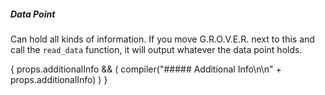 
##### Data Point

Can hold all kinds of information. If you
move G.R.O.V.E.R. next to this and call the `read_data` function, it
will output whatever the data point holds.

{
props.additionalInfo && (
compiler("##### Additional Info\n\n" + props.additionalInfo)
)
}
